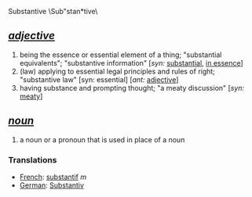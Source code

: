 Substantive \Sub"stan*tive\

==''[[adjective]]''== 
# being the essence or essential element of a thing; "substantial equivalents"; "substantive information" [''syn:'' [[substantial]], [[in essence]]]
# (law) applying to essential legal principles and rules of right; "substantive law" [syn: essential] [''ant:'' [[adjective]]]
# having substance and prompting thought; "a meaty discussion" [''syn:'' [[meaty]]]

==''[[noun]]''==
# a noun or a pronoun that is used in place of a noun

===Translations===
*[[French]]: [[substantif]] ''m''
*[[German]]: [[Substantiv]]